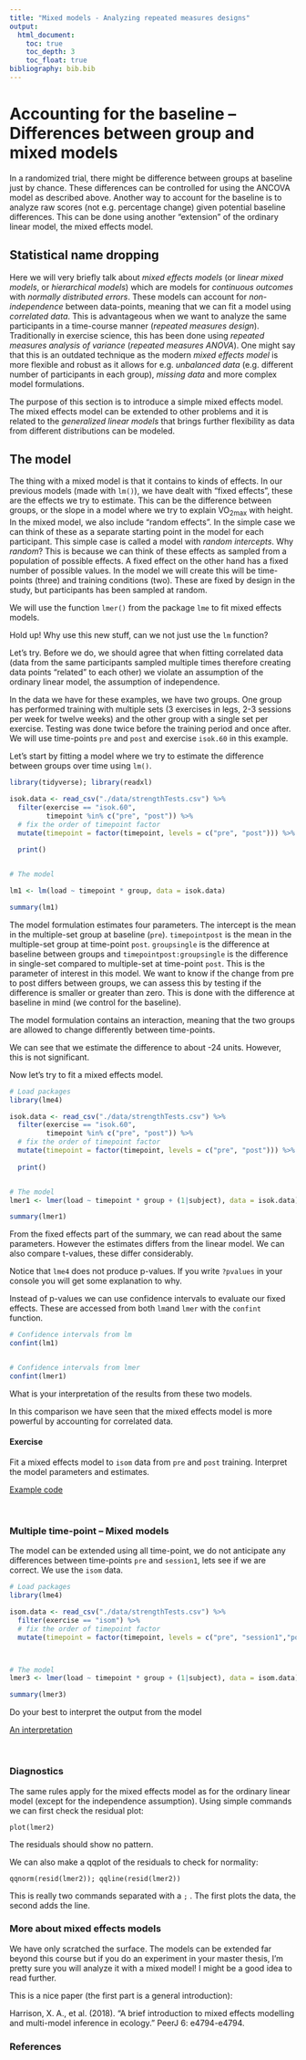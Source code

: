 ```yaml
---
title: "Mixed models - Analyzing repeated measures designs"
output:
  html_document:
    toc: true
    toc_depth: 3
    toc_float: true
bibliography: bib.bib
---
```


# Accounting for the baseline -- Differences between group and mixed models

In a randomized trial, there might be difference between groups at baseline just by chance. These differences can be controlled for using the ANCOVA model as described above. Another way to account for the baseline is to analyze raw scores (not e.g. percentage change) given potential baseline differences. This can be done using another "extension" of the ordinary linear model, the mixed effects model.

## Statistical name dropping
Here we will very briefly talk about *mixed effects models* (or *linear mixed models*, or *hierarchical models*) which are models for *continuous outcomes* with *normally distributed errors*. These models can account for *non-independence* between data-points, meaning that we can fit a model using *correlated data*. This is advantageous when we want to analyze the same participants in a time-course manner (*repeated measures design*). Traditionally in exercise science, this has been done using *repeated measures analysis of variance* (*repeated measures ANOVA*). One might say that this is an outdated technique as the modern *mixed effects model* is more flexible and robust as it allows for e.g. *unbalanced data* (e.g. different number of participants in each group), *missing data* and more complex model formulations.

The purpose of this section is to introduce a simple mixed effects model. The mixed effects model can be extended to other problems and it is related to the *generalized linear models* that brings further flexibility as data from different distributions can be modeled. 

## The model

The thing with a mixed model is that it contains to kinds of effects. In our previous models (made with `lm()`), we have dealt with "fixed effects", these are the effects we try to estimate. This can be the difference between groups, or the slope in a model where we try to explain VO~2max~ with height. In the mixed model, we also include "random effects". In the simple case we can think of these as a separate starting point in the model for each participant. This simple case is called a model with *random intercepts*. Why *random*? This is because we can think of these effects as sampled from a population of possible effects. A fixed effect on the other hand has a fixed number of possible values. In the model we will create this will be time-points (three) and training conditions (two). These are fixed by design in the study, but participants has been sampled at random. 

We will use the function `lmer()` from the package `lme` to fit mixed effects models. 

Hold up! Why use this new stuff, can we not just use the `lm` function? 

Let's try. Before we do, we should agree that when fitting correlated data (data from the same participants sampled multiple times therefore creating data points "related" to each other) we violate an assumption of the ordinary linear model, the assumption of independence. 

In the data we have for these examples, we have two groups. One group has performed training with multiple sets (3 exercises in legs, 2-3 sessions per week for twelve weeks) and the other group with a single set per exercise. Testing was done twice before the training period and once after. We will use time-points `pre` and `post` and exercise `isok.60` in this example.

Let's start by fitting a model where we try to estimate the difference between groups over time using `lm()`.


```r
library(tidyverse); library(readxl)

isok.data <- read_csv("./data/strengthTests.csv") %>% 
  filter(exercise == "isok.60", 
         timepoint %in% c("pre", "post")) %>%
  # fix the order of timepoint factor
  mutate(timepoint = factor(timepoint, levels = c("pre", "post"))) %>%
  
  print()


# The model

lm1 <- lm(load ~ timepoint * group, data = isok.data)

summary(lm1)

```

The model formulation estimates four parameters. The intercept is the mean in the multiple-set group at baseline (`pre`). `timepointpost` is the mean in the multiple-set group at time-point `post`. `groupsingle` is the difference at baseline between groups and `timepointpost:groupsingle` is the difference in single-set compared to multiple-set at time-point `post`. This is the parameter of interest in this model. We want to know if the change from pre to post differs between groups, we can assess this by testing if the difference is smaller or greater than zero. This is done with the difference at baseline in mind (we control for the baseline).

The model formulation contains an interaction, meaning that the two groups are allowed to change differently between time-points.

We can see that we estimate the difference to about -24 units. However, this is not significant. 

Now let's try to fit a mixed effects model.

```r
# Load packages
library(lme4)

isok.data <- read_csv("./data/strengthTests.csv") %>% 
  filter(exercise == "isok.60", 
         timepoint %in% c("pre", "post")) %>%
  # fix the order of timepoint factor
  mutate(timepoint = factor(timepoint, levels = c("pre", "post"))) %>%
  
  print()


# The model
lmer1 <- lmer(load ~ timepoint * group + (1|subject), data = isok.data)

summary(lmer1)
```

From the fixed effects part of the summary, we can read about the same parameters. However the estimates differs from the linear model. We can also compare t-values, these differ considerably. 

Notice that `lme4` does not produce p-values. If you write `?pvalues` in your console you will get some explanation to why. 

Instead of p-values we can use confidence intervals to evaluate our fixed effects. These are accessed from both `lm`and `lmer` with the `confint` function.

```r
# Confidence intervals from lm
confint(lm1)


# Confidence intervals from lmer
confint(lmer1)

```

What is your interpretation of the results from these two models.

In this comparison we have seen that the mixed effects model is more powerful by accounting for correlated data. 


#### Exercise 

Fit a mixed effects model to `isom` data from `pre` and `post` training. Interpret the model parameters and estimates. 

 <a id="displayText" href="javascript:toggle(8);">Example code</a>
  <div id="toggleText8" style="display: none">

```r
# Load packages
library(lme4); library(tidyverse); library(readxl)

isom.data <- read_csv("./data/strengthTests.csv") %>% 
  filter(exercise == "isom", 
         timepoint %in% c("pre", "post")) %>%
  # fix the order of timepoint factor
  mutate(timepoint = factor(timepoint, levels = c("pre", "post")))



# The model
lmer2 <- lmer(load ~ timepoint * group + (1|subject), data = isom.data)


```

The resulting model has the same parameters as in the previous example. 

```r
library(knitr); library(broom)

##tidy(lmer2) %>%
#  filter(group == "fixed") %>%
#  select(term, estimate, std.error, statistic) %>%
#  kable(col.names = c("Parameter", "Estimate", "SE", "t-value"))

```


The intercept is the mean in the reference group (multiple-set group) at `pre`. `timepointpost` is the mean in the reference group at time-point `post`. `groupsingle` is the difference at baseline between groups and `timepointpost:groupsingle` is the difference between single-set and multiple-set at time-point `post`. This is the parameter of interest in this model. We want to know if the change from pre to post differs between groups, we can assess this by testing if the difference is smaller or greater than zero. This is done with the difference at baseline in mind (we control for the baseline).

Using the `confint`we can see that the interaction term (`timepointpost:groupsingle`) contains zero. 


  </div>
  </br>  




### Multiple time-point -- Mixed models
The model can be extended using all time-point, we do not anticipate any differences between time-points `pre` and `session1`, lets see if we are correct. We use the `isom` data.

```r
# Load packages
library(lme4)

isom.data <- read_csv("./data/strengthTests.csv") %>% 
  filter(exercise == "isom") %>%
  # fix the order of timepoint factor
  mutate(timepoint = factor(timepoint, levels = c("pre", "session1","post"))) 



# The model
lmer3 <- lmer(load ~ timepoint * group + (1|subject), data = isom.data)

summary(lmer3)
```

Do your best to interpret the output from the model



 <a id="displayText" href="javascript:toggle(9);">An interpretation</a>
  <div id="toggleText9" style="display: none">
```r
# Load packages


isom.data <- read_csv("./data/strengthTests.csv") %>% 
  filter(exercise == "isom") %>%
  # fix the order of timepoint factor
  mutate(timepoint = factor(timepoint, levels = c("pre", "session1","post"))) 



# The model
lmer3 <- lmer(load ~ timepoint * group + (1|subject), data = isom.data)

coefs <- round(coef(summary(lmer3)), 1)
```

The mean in the multiple-set group at `pre` is `r coefs[1,1]` Nm. From `pre` to `session1` the multiple-set group increases by `r coefs[2, 1]` Nm, from `pre` to `post` the multiple-set group increases by `r coefs[3, 1]` Nm. At `pre` there is a `r coefs[4,1]` unit difference between groups. Given this difference, at time-point `session1` the single set group is `r coefs[5,1]` units lower than the multiple-sets group, and at time-point `post` the single-set group is `r coefs[6, 1]` Nm lower than the multiple set group given a baseline difference and an increase in the multiple-set group.

By adding these terms we can get the estimated mean for each group at `post`:

`multiple-set at post = (Intercept) + timepointpost`

`single-set at post = (Intercept) + timepointpost + groupsingle + timepointpost:groupsingle`


  </div>
  </br>  

### Diagnostics

The same rules apply for the mixed effects model as for the ordinary linear model (except for the independence assumption). Using simple commands we can first check the residual plot:

`plot(lmer2)`

The residuals should show no pattern.

We can also make a qqplot of the residuals to check for normality:

`qqnorm(resid(lmer2)); qqline(resid(lmer2))`

This is really two commands separated with a `;` . The first plots the data, the second adds the line.


### More about mixed effects models
We have only scratched the surface. The models can be extended far beyond this course but if you do an experiment in your master thesis, I'm pretty sure you will analyze it with a mixed model! I might be a good idea to read further. 

This is a nice paper (the first part is a general introduction):

Harrison, X. A., et al. (2018). "A brief introduction to mixed effects modelling and multi-model inference in ecology." PeerJ 6: e4794-e4794.

### References

